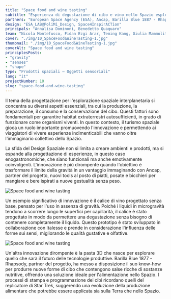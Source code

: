 ```yaml
---
title: "Space food and wine tasting"
subtitle: "Esperienza di degustazione di cibo e vino nello Spazio esplorando nuovi progetti di pasta 3D e bicchieri modellati sul comportamento dei fluidi e dei gesti in microgravità."
partners: "European Space Agency (ESA), Ancap, Barilla Blue 1887 - Rhapsody, Italesse"
design: "ESA_LAB@PoliMi_Design, Space4InspirACTion"
principals: "Annalisa Dominoni, Benedetto Quaquaro"
team: "Nicola Montefusco, Fidan Ezgi Arar, Teming Kang, Giulia Mammoliti, Bengu Ozcan, Gaia Rubino"
cover: "./img/10_SpaceFood&WineTasting-1.jpg"
thumbnail: "./img/10_SpaceFood&WineTasting-1.jpg"
coverAlt: "Space food and wine tasting"
principlesPosts:
- "gravity"
- "senses"
- "shape"
type: "Prodotti spaziali — Oggetti sensoriali"
lang: "it"
projectNumber: 10
slug: "space-food-and-wine-tasting"
---
```



Il tema della progettazione per l'esplorazione spaziale interplanetaria si concentra su diversi aspetti essenziali, tra cui la produzione, la preparazione, il consumo e la conservazione del cibo. Questi fattori sono fondamentali per garantire habitat extraterrestri autosufficienti, in grado di funzionare come organismi viventi. In questo contesto, il turismo spaziale gioca un ruolo importante promuovendo l'innovazione e permettendo ai viaggiatori di vivere esperienze indimenticabili che vanno oltre l'immaginario collettivo dello Spazio. 

La sfida del Design Spaziale non si limita a creare ambienti e prodotti, ma si espande alla progettazione di esperienze, in questo caso enogastronomiche, che siano funzionali ma anche emotivamente coinvolgenti. L'innovazione è più dirompente quando l'obiettivo è trasformare il limite della gravità in un vantaggio immaginando con Ancap, partner del progetto, nuovi tools al posto di piatti, posate e bicchieri per mangiare e bere ispirati a nuove gestualità senza peso.

<Image src={Image1} alt="Space food and wine tasting" class="py-6 w-full"/>

Un esempio significativo di innovazione è il calice di vino progettato senza base, pensato per l'uso in assenza di gravità. Poiché i liquidi in microgravità tendono a scorrere lungo le superfici per capillarità, il calice è stato progettato in modo da permettere una degustazione senza bisogno di contenere completamente il liquido. Questo prototipo è stato sviluppato in collaborazione con Italesse e prende in considerazione l'influenza delle forme sui sensi, migliorando le qualità gustative e olfattive.

<Image src={Image2} alt="Space food and wine tasting" class="py-6 w-full"/>

Un'altra innovazione dirompente è la pasta 3D che nasce per esplorare quello che sarà il futuro delle tecnologie produttive. Barilla Blue 1877 - Rhapsody, partner del progetto, ha messo a disposizione il suo know-how per produrre nuove forme di cibo che contengono salse ricche di sostanze nutritive, offrendo una soluzione ideale per l'alimentazione nello Spazio. I processi di stampa e programmazione dei cibi ricordano quelli del replicatore di Star Trek, suggerendo una evoluzione della produzione alimentare che potrebbe essere applicata sia sulla Terra che nello Spazio.